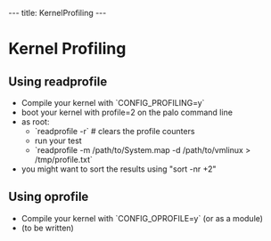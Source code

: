 ---
title: KernelProfiling
---

= Kernel Profiling =

== Using readprofile ==

* Compile your kernel with `CONFIG_PROFILING=y`
* boot your kernel with profile=2 on the palo command line
* as root:
** `readprofile -r` # clears the profile counters
** run your test
** `readprofile -m /path/to/System.map -d /path/to/vmlinux > /tmp/profile.txt`
* you might want to sort the results using "sort -nr +2"

== Using oprofile ==

* Compile your kernel with `CONFIG_OPROFILE=y` (or as a module)
* (to be written)